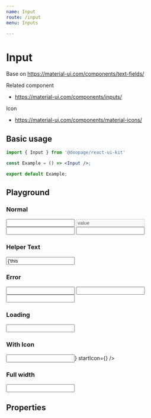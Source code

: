 ```yaml
---
name: Input
route: /input
menu: Inputs

---
```



# Input
Base on https://material-ui.com/components/text-fields/

Related component
- https://material-ui.com/components/inputs/

Icon
- https://material-ui.com/components/material-icons/

## Basic usage

```jsx
import { Input } from '@doopage/react-ui-kit'

const Example = () => <Input />;

export default Example;
```

## Playground

### Normal
<Playground>
  <Input variant="outlined" label='input label' required />
  <Input variant="outlined" label='input disabled' disabled value='value' />
  <Input variant="standard" label='input label' />
  <Input variant="filled" label='input label' />
</Playground>

### Helper Text
<Playground>
  <Input helperText='this is helper text' value={'this is content'} />
</Playground>

### Error
<Playground>
  <Input variant="outlined" label='input label' error='this is error' />
  <Input variant="standard" label='input label' error='this is error' />
  <Input variant="filled" label='input label' error='this is error' />
</Playground>

### Loading
<Playground>
  <Input loading label='input label' />
</Playground>

### With Icon
<Playground>
  <Input helperText='this is helper text' label='input label' endIcon={<AdbIcon />} startIcon={<AdbIcon />} />
</Playground>

### Full width
<Playground>
  <Input helperText='this is helper text' label='input label' fullWidth />
</Playground>

## Properties

<Props of={Input} table/>

